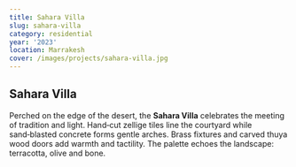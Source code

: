 ```yaml
---
title: Sahara Villa
slug: sahara-villa
category: residential
year: '2023'
location: Marrakesh
cover: /images/projects/sahara-villa.jpg
---
```


## Sahara Villa

Perched on the edge of the desert, the **Sahara Villa** celebrates the meeting of tradition and light.  Hand‑cut zellige tiles line the courtyard while sand‑blasted concrete forms gentle arches.  Brass fixtures and carved thuya wood doors add warmth and tactility.  The palette echoes the landscape: terracotta, olive and bone.